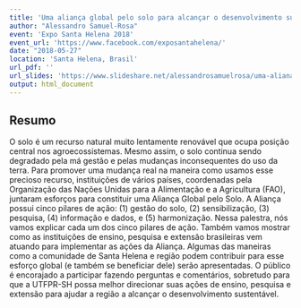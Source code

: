 ```yaml
---
title: 'Uma aliança global pelo solo para alcançar o desenvolvimento sustentável'
author: "Alessandro Samuel-Rosa"
event: 'Expo Santa Helena 2018'
event_url: 'https://www.facebook.com/exposantahelena/'
date: "2018-05-27"
location: 'Santa Helena, Brasil'
url_pdf: ''
url_slides: 'https://www.slideshare.net/alessandrosamuelrosa/uma-aliana-global-pelo-solo-para-alcanar-o-desenvolvimento-sustentvel'
output: html_document
---
```


## Resumo

O solo é um recurso natural muito lentamente renovável que ocupa posição central nos agroecossistemas. Mesmo 
assim, o solo continua sendo degradado pela má gestão e pelas mudanças inconsequentes do uso da terra. Para 
promover uma mudança real na maneira como usamos esse precioso recurso, instituições de vários países, 
coordenadas pela Organização das Nações Unidas para a Alimentação e a Agricultura (FAO), juntaram esforços para
constituir uma Aliança Global pelo Solo. A Aliança possui cinco pilares de ação: (1) gestão do solo, (2) 
sensibilização, (3) pesquisa, (4) informação e dados, e (5) harmonização. Nessa palestra, nós vamos explicar 
cada um dos cinco pilares de ação. Também vamos mostrar como as instituições de ensino, pesquisa e extensão 
brasileiras vem atuando para implementar as ações da Aliança. Algumas das maneiras como a comunidade de Santa 
Helena e região podem contribuir para esse esforço global (e também se beneficiar dele) serão apresentadas. O 
público é encorajado a participar fazendo perguntas e comentários, sobretudo para que a UTFPR-SH possa melhor 
direcionar suas ações de ensino, pesquisa e extensão para ajudar a região a alcançar o desenvolvimento 
sustentável.
